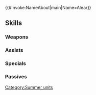 {{#invoke:NameAbout|main|Name=Alear}}{{HeroPage Tabs}}
{{Hero Infobox
|Name=Alear
|Title=Seaside Dragon
|WeaponType=Colorless Breath
|MoveType=Infantry
|Person=Alear F
|Origin=Fire Emblem Engage
|Gender=Female
|actorEN=Laura Stahl
|actorJP=遠藤綾
|artist=いちかわはる
|additionDate=July 5, 2024
|releaseDate=July 5, 2024
|cv1=14
|cv2=100200
|TagID=水着リュール女
|InternalID=1114
|Properties=special,tiara
|description=After a thousand-year slumber, the Divine Dragon wakes to swim in the ocean for the first time in memory. Appears in Fire Emblem Engage.
}}
{{Stats Page
|Lv1HP=15|Lv1ATK=12|Lv1SPD=12|Lv1DEF=4|Lv1RES=5
|GRHP=55|GRATK=70|GRSPD=80|GRDEF=65|GRRES=75
}}
==Skills==
===Weapons===
{{Weapons Table
|weapon1=Fire Breath
|weapon1Default=1
|weapon1Unlock=1
|weapon2=Fire Breath+
|weapon2Default=2
|weapon2Unlock=2
|weapon3=Flametongue
|weapon3Default=4
|weapon3Unlock=3
|weapon4=Maritime Arts
|weapon4Default=5
|weapon4Unlock=5
}}
===Assists===
{{Assists Table}}
===Specials===
{{Specials Table
|special1=Night Sky
|special1Default=4
|special1Unlock=3
|special2=Glimmer
|special2Unlock=4
|special3=Bond Blast
|special3Unlock=5
}}
===Passives===
{{Passives Table
|passiveA1=Spd/Res Finish 1
|passiveA2=Spd/Res Finish 2
|passiveA3=Spd/Res Finish 3
|passiveA4=Spd/Res Finish 4
|passiveA1Unlock=2
|passiveA2Unlock=3
|passiveA3Unlock=4
|passiveA4Unlock=5
|passiveB1=Null C-Disrupt 1
|passiveB2=Null C-Disrupt 2
|passiveB3=Null C-Disrupt 3
|passiveB4=Null C-Disrupt 4
|passiveB1Unlock=2
|passiveB2Unlock=3
|passiveB3Unlock=4
|passiveB4Unlock=5
|passiveC1=Even Res Wave 1
|passiveC2=Even Res Wave 2
|passiveC3=Even Res Wave 3
|passiveC4=Even Res Wave D
|passiveC1Unlock=2
|passiveC2Unlock=3
|passiveC3Unlock=4
|passiveC4Unlock=5
}}
{{Heroes Navbox}}
[[Category:Summer units]]